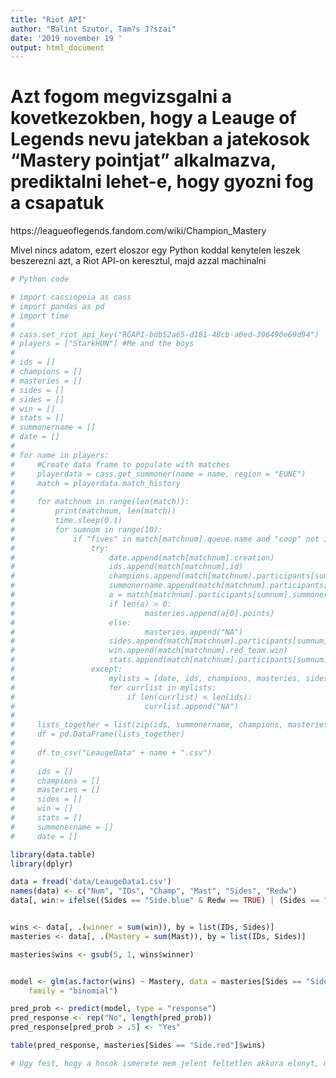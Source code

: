 ```yaml
---
title: "Riot API"
author: "Balint Szutor, Tam?s J?szai"
date: '2019 november 19 '
output: html_document
---
```


# Azt fogom megvizsgalni a kovetkezokben, hogy a Leauge of Legends nevu jatekban a jatekosok "Mastery pointjat" alkalmazva, prediktalni lehet-e, hogy gyozni fog a csapatuk

https://leagueoflegends.fandom.com/wiki/Champion_Mastery

Mivel nincs adatom, ezert eloszor egy Python koddal kenytelen leszek beszerezni azt, a Riot API-on keresztul, majd azzal machinalni
```r
# Python code

# import cassiopeia as cass
# import pandas as pd
# import time
# 
# cass.set_riot_api_key("RGAPI-bdb52a65-d181-48cb-a0ed-396490e69d94")
# players = ["StarkHUN"] #Me and the boys
# 
# ids = []
# champions = []
# masteries = []
# sides = []
# sides = []
# win = []
# stats = []
# summonername = []
# date = []
# 
# for name in players:
#     #Create data frame to populate with matches
#     playerdata = cass.get_summoner(name = name, region = "EUNE")
#     match = playerdata.match_history
# 
#     for matchnum in range(len(match)):
#         print(matchnum, len(match))
#         time.sleep(0.1)
#         for sumnum in range(10):
#             if "fives" in match[matchnum].queue.name and "coop" not in match[matchnum].queue.name:
#                 try:
#                     date.append(match[matchnum].creation)
#                     ids.append(match[matchnum].id)
#                     champions.append(match[matchnum].participants[sumnum].champion.name)
#                     summonername.append(match[matchnum].participants[sumnum].summoner.name)
#                     a = match[matchnum].participants[sumnum].summoner.champion_masteries.filter(lambda cm: cm.champion.name == champions[matchnum])
#                     if len(a) > 0:
#                             masteries.append(a[0].points)
#                     else:
#                             masteries.append("NA")
#                     sides.append(match[matchnum].participants[sumnum].side)
#                     win.append(match[matchnum].red_team.win)
#                     stats.append(match[matchnum].participants[sumnum].stats.to_dict().values())
#                 except:
#                     mylists = [date, ids, champions, masteries, sides, win, stats]
#                     for currlist in mylists:
#                         if len(currlist) < len(ids):
#                             currlist.append("NA")
# 
#     lists_together = list(zip(ids, summonername, champions, masteries, sides, win, stats))
#     df = pd.DataFrame(lists_together)
# 
#     df.to_csv("LeaugeData" + name + ".csv")
# 
#     ids = []
#     champions = []
#     masteries = []
#     sides = []
#     win = []
#     stats = []
#     summonername = []
#     date = []
```



```r
library(data.table)
library(dplyr)

data = fread('data/LeaugeData1.csv')
names(data) <- c("Num", "IDs", "Champ", "Mast", "Sides", "Redw")
data[, win:= ifelse((Sides == "Side.blue" & Redw == TRUE) | (Sides == "Side.red" & Redw == FALSE), 0, 1)]


wins <- data[, .(winner = sum(win)), by = list(IDs, Sides)]
masteries <- data[, .(Mastery = sum(Mast)), by = list(IDs, Sides)]

masteries$wins <- gsub(5, 1, wins$winner)


model <- glm(as.factor(wins) ~ Mastery, data = masteries[Sides == "Side.red"],
    family = "binomial")

pred_prob <- predict(model, type = "response")
pred_response <- rep("No", length(pred_prob))
pred_response[pred_prob > .5] <- "Yes"

table(pred_response, masteries[Sides == "Side.red"]$wins)

# Ugy fest, hogy a hosok ismerete nem jelent feltetlen akkora elonyt, mint azt elsore gondolnank
```
